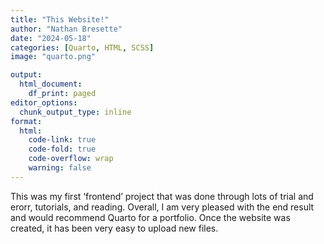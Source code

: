 ```yaml
---
title: "This Website!"
author: "Nathan Bresette"
date: "2024-05-18"
categories: [Quarto, HTML, SCSS]
image: "quarto.png"

output:
  html_document:
    df_print: paged
editor_options:
  chunk_output_type: inline
format:
  html:
    code-link: true
    code-fold: true
    code-overflow: wrap
    warning: false
---
```


This was my first 'frontend' project that was done through lots of trial and erorr, tutorials, and reading. Overall, I am very pleased with the end result and would recommend Quarto for a portfolio. Once the website was created, it has been very easy to upload new files.